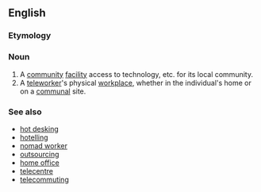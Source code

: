 ==English==

===Etymology===
{{prefix|tele|cottage|lang=en}}

===Noun===
{{en-noun}}
{{wikipedia}}
# A [[community]] [[facility]] access to technology, etc. for its local community.
# A [[teleworker]]'s physical [[workplace]], whether in the individual's home or on a [[communal]] site. {{rfex}}

===See also===
* [[hot desking]]
* [[hotelling]]
* [[nomad worker]]
* [[outsourcing]]
* [[home office]]
* [[telecentre]]
* [[telecommuting]]